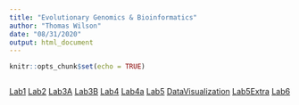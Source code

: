 ```yaml
---
title: "Evolutionary Genomics & Bioinformatics"
author: "Thomas Wilson"
date: "08/31/2020"
output: html_document
---
```


```r
knitr::opts_chunk$set(echo = TRUE)
```
```r
```

[Lab1](lab1_ThomasWilson.html)
[Lab2](Lab2.html)
[Lab3A](lab3A_ThomasWilson.html)
[Lab3B](Lab3B_ThomasWilson.html)
[Lab4](Lab4_ThomasWilson.html)
[Lab4a](Lab4_ThomasWilson.html)
[Lab5](Lab5_Wilson.html)
[DataVisualization](Lab5DataVisual_Wilson.html)
[Lab5Extra](Lab5Extra_Wilson.html)
[Lab6](Lab6)


